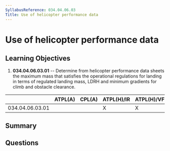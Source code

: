 ```yaml
---
SyllabusReference: 034.04.06.03
Title: Use of helicopter performance data
---
```


# Use of helicopter performance data

## Learning Objectives

1.  **034.04.06.03.01** -- Determine from helicopter performance data sheets the
    maximum mass that satisfies the operational regulations for landing in terms
    of regulated landing mass, LDRH and minimum gradients for climb and obstacle
    clearance.

|                 | ATPL(A) | CPL(A) | ATPL(H)/IR | ATPL(H)/VFR | CPL(H) | IR | CBIR(A) |
| --------------- | ------- | ------ | ---------- | ----------- | ------ | -- | ------- |
| 034.04.06.03.01 |         |        | X          | X           |        |    |         |

## Summary

## Questions
